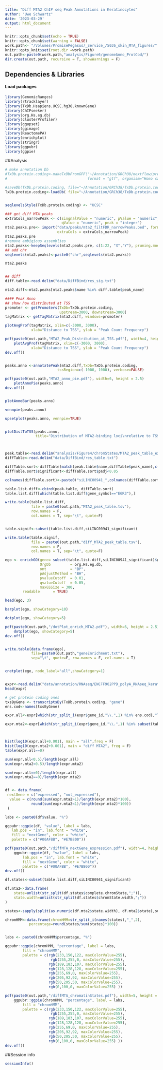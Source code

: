 ```yaml
---
title: "Diff MTA2 ChIP seq Peak Annotations in Keratinocytes"
author: "Uwe Schwartz"
date: '2023-03-29'
output: html_document
---
```


```r
knitr::opts_chunk$set(echo = TRUE)
knitr::opts_chunk$set(warning = FALSE)
work.path<- "/Volumes/PromisePegasus/_Service_/S036_skin_MTA_figures/"
knitr::opts_knit$set(root.dir =work.path)
out.path<-paste0(work.path,"analysis/Figure6/genomeAnno_ProtCod/")
dir.create(out.path, recursive = T, showWarnings = F)
```
## Dependencies & Libraries

#### Load packages
```r
library(GenomicRanges)
library(rtracklayer)
library(TxDb.Hsapiens.UCSC.hg38.knownGene)
library(ChIPseeker)
library(org.Hs.eg.db)
library(clusterProfiler)
library(ggupset)
library(ggimage)
library(ReactomePA)
library(enrichplot)
library(stringr)
library(ggpubr)
library(ggpie)
```


##Analysis 
```r
# make annotation Db
#TxDb.protein.coding<-makeTxDbFromGFF("~/Annotation/GRCh38/nextflow/protein_coding.gtf",
#                                     format = "gtf", organism="Homo sapiens")

#saveDb(TxDb.protein.coding, file="~/Annotation/GRCh38/TxDb.protein.coding.sqlite")
TxDb.protein.coding<-loadDb( file="~/Annotation/GRCh38/TxDb.protein.coding.sqlite")


seqlevelsStyle(TxDb.protein.coding) <- "UCSC"

### get diff MTA peaks
extraCols_narrowPeak <- c(singnalValue = "numeric", pValue = "numeric",
                          qValue = "numeric", peak = "integer")
mta2.peaks.pre<- import("data/peaks/mta2_filtFDR_narrowPeaks.bed", format = "BED",
                        extraCols = extraCols_narrowPeak)
mta2.peaks.pre
#remove ambigious assemblies
mta2.peaks<-keepSeqlevels(mta2.peaks.pre, c(1:22, "X","Y"), pruning.mode="coarse")
## add chr
seqlevels(mta2.peaks)<-paste0("chr",seqlevels(mta2.peaks))

mta2.peaks


## diff 
diff.table<-read.delim("data/DiffBind/res_sig.txt")

mta2.diff<-mta2.peaks[mta2.peaks$name %in% diff.table$peak_name]

#### Peak Anno
## show how distributed at TSS
promoter <- getPromoters(TxDb=TxDb.protein.coding,
                         upstream=3000, downstream=3000)
tagMatrix <- getTagMatrix(mta2.diff, windows=promoter)

plotAvgProf(tagMatrix, xlim=c(-3000, 3000),
            xlab="Distance to TSS", ylab = "Peak Count Frequency")

pdf(paste0(out.path,"MTA2_Peak_Distribution_at_TSS.pdf"), width=4, height = 2.5)
    plotAvgProf(tagMatrix, xlim=c(-3000, 3000),
            xlab="Distance to TSS", ylab = "Peak Count Frequency")
dev.off()


peaks.anno <-annotatePeak(mta2.diff,TxDb=TxDb.protein.coding,
                        tssRegion=c(-1000, 1000), verbose=FALSE)

pdf(paste0(out.path,"MTA2_anno_pie.pdf"), width=6, height = 2.5)
    plotAnnoPie(peaks.anno)
dev.off()


plotAnnoBar(peaks.anno)

vennpie(peaks.anno)

upsetplot(peaks.anno, vennpie=TRUE)


plotDistToTSS(peaks.anno,
              title="Distribution of MTA2-binding loci\nrelative to TSS")




```



```r
peak.table<-read.delim("analysis/Figure4/chromStates/MTA2_peak_table_ext.tsv")
diffTable<-read.delim("data/DiffBind/res_table.txt")

diffTable.sort<-diffTable[match(peak.table$name,diffTable$peak_name),c("log2FoldChange","padj")]
diffTable.sort$significant<-diffTable.sort$padj<0.05

colnames(diffTable.sort)<-paste0("siLINC00941_",colnames(diffTable.sort))

table.list.diff<-cbind(peak.table, diffTable.sort)
table.list.diff[which(table.list.diff$gene_symbol=="EGR3"),]

write.table(table.list.diff,
            file = paste0(out.path,"MTA2_peak_table.tsv"),
            row.names = F,
            col.names = T, sep="\t", quote=F)


table.signif<-subset(table.list.diff,siLINC00941_significant)

write.table(table.signif,
            file = paste0(out.path,"diff_MTA2_peak_table.tsv"),
            row.names = F,
            col.names = T, sep="\t", quote=F)
```


```r

ego <- enrichGO(gene= subset(table.list.diff,siLINC00941_significant)$gene_entrez,
                OrgDb         = org.Hs.eg.db,
                ont           = "BP",
                pAdjustMethod = "BH",
                pvalueCutoff  = 0.01,
                qvalueCutoff  = 0.05,
                maxGSSize = 300,
        readable      = TRUE)

head(ego, 3) 

barplot(ego, showCategory=10) 

dotplot(ego, showCategory=5) 

pdf(paste0(out.path,"/dotPlot_enrich_MTA2.pdf"), width=6, height = 2.5)
    dotplot(ego, showCategory=5) 
dev.off()


write.table(data.frame(ego),
            file=paste0(out.path,"geneEnrichment.txt"),
            sep="\t", quote=F, row.names = F, col.names = T)


cnetplot(ego, node_label="all",showCategory=1) 



```


```r

expr<-read.delim("data/annotation/RNAseq/ENCFF902PPD_polyA_RNAseq_keratinocytes.tsv")
head(expr)

# get protein coding ones
txsByGene <- transcriptsBy(TxDb.protein.coding, "gene")
ens.cod<-names(txsByGene)

expr.all<-expr[which(str_split_i(expr$gene_id,"\\.",1) %in% ens.cod),"TPM"]

expr.mta2<-expr[which(str_split_i(expr$gene_id,"\\.",1) %in% subset(table.list.diff,siLINC00941_significant)$geneId_ensembl),"TPM"]



hist(log10(expr.all+0.001), main = "all",freq = F)
hist(log10(expr.mta2+0.001), main = "diff MTA2", freq = F)
table(expr.all==0)

sum(expr.all<0.5)/length(expr.all)
sum(expr.mta2<0.5)/length(expr.mta2)

sum(expr.all==0)/length(expr.all)
sum(expr.mta2==0)/length(expr.mta2)


df <- data.frame(
 nextGene = c("expressed", "not_expressed"),
  value = c(round(sum(expr.mta2>1)/length(expr.mta2)*100),
            round(sum(expr.mta2<1)/length(expr.mta2)*100))
 )

labs <- paste0(df$value, "%")

ggpubr::ggpie(df, "value", label = labs, 
   lab.pos = "in", lab.font = "white",
   fill = "nextGene", color = "white",
   palette = c("#00AFBB", "#E7B800"))

pdf(paste0(out.path,"/diffMTA_nextGene_expression.pdf"), width=4, height = 4)
    ggpubr::ggpie(df, "value", label = labs, 
        lab.pos = "in", lab.font = "white",
        fill = "nextGene", color = "white",
        palette = c("#00AFBB", "#E7B800"))
dev.off()


```

```r
df.states<-subset(table.list.diff,siLINC00941_significant)

df.mta2<-data.frame(
    state=unlist(str_split(df.states$complete.chromState,";")),
    state.width=unlist(str_split(df.states$chromState.width,";"))
)

states<-sapply(split(as.numeric(df.mta2$state.width), df.mta2$state),sum)

chromHMM<-data.frame(chromHMM=str_split_i(names(states),"_",2),
           percentage=round(states/sum(states)*100))


labs <- paste0(chromHMM$percentage, "%")

ggpubr::ggpie(chromHMM, "percentage", label = labs, 
        fill = "chromHMM",
        palette = c(rgb(233,150,122, maxColorValue=255),
                     rgb(255,255,0, maxColorValue=255),
                    rgb(189,183,107, maxColorValue=255),
                    rgb(128,128,128, maxColorValue=255),
                    rgb(255,69,0, maxColorValue=255),
                    rgb(205,92,92, maxColorValue=255),
                    rgb(50,205,50, maxColorValue=255),
                    rgb(0,100,0, maxColorValue=255) ))

pdf(paste0(out.path,"/diffMTA_chromatinStates.pdf"), width=5, height = 3)
    ggpubr::ggpie(chromHMM, "percentage", label = labs, 
        fill = "chromHMM",
        palette = c(rgb(233,150,122, maxColorValue=255),
                     rgb(255,255,0, maxColorValue=255),
                    rgb(189,183,107, maxColorValue=255),
                    rgb(128,128,128, maxColorValue=255),
                    rgb(255,69,0, maxColorValue=255),
                    rgb(205,92,92, maxColorValue=255),
                    rgb(50,205,50, maxColorValue=255),
                    rgb(0,100,0, maxColorValue=255) ))
dev.off()

```


##Session info
```r
sessionInfo()
```

